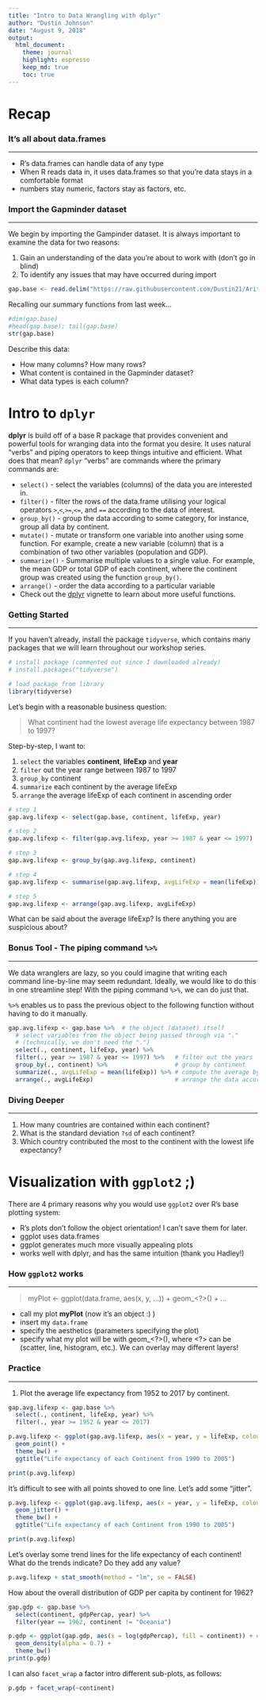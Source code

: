```yaml
---
title: "Intro to Data Wrangling with dplyr"
author: "Dustin Johnson"
date: "August 9, 2018"
output:
  html_document:
    theme: journal
    highlight: espresso
    keep_md: true
    toc: true
---
```


# Recap

### It's all about data.frames

---

* R's data.frames can handle data of any type
* When R reads data in, it uses data.frames so that you're data stays in a comfortable format
* numbers stay numeric, factors stay as factors, etc.


### Import the Gapminder dataset

___

We begin by importing the Gampinder dataset. It is always important to examine the data for two reasons:

1. Gain an understanding of the data you're about to work with (don't go in blind)
2. To identify any issues that may have occurred during import

```r
gap.base <- read.delim("https://raw.githubusercontent.com/Dustin21/Aritzia/master/Week1_Intro/data/gapminder.tsv")
```

Recalling our summary functions from last week...

```r
#dim(gap.base)
#head(gap.base); tail(gap.base)
str(gap.base)
```

Describe this data:

* How many columns? How many rows?
* What content is contained in the Gapminder dataset?
* What data types is each column?



# Intro to `dplyr`


**dplyr** is build off of a base R package that provides convenient and powerful tools for wranging data into the format you desire. It uses natural "verbs" and piping operators to keep things intuitive and efficient. What does that mean? `dplyr` "verbs" are commands where the primary commands are:

* `select()` - select the variables (columns) of the data you are interested in.
* `filter()` - filter the rows of the data.frame utilising your logical operators `>`,`<`,`>=`,`<=`, and `==` according to the data of interest.
* `group_by()` - group the data according to some category, for instance, group all data by continent.
* `mutate()` - mutate or transform one variable into another using some function. For example, create a new variable (column) that is a combination of two other variables (population and GDP).
* `summarize()` - Summarise multiple values to a single value. For example, the mean GDP or total GDP of each continent, where the continent group was created using the function `group_by()`. 
* `arrange()` - order the data according to a particular variable
* Check out the [dplyr](http://cran.rstudio.com/web/packages/dplyr/vignettes/introduction.html) vignette to learn about more useful functions.


### Getting Started

---

If you haven't already, install the package `tidyverse`, which contains many packages that we will learn throughout our workshop series.

```r
# install package (commented out since I downloaded already)
# install.packages("tidyverse")

# load package from library
library(tidyverse)
```

Let's begin with a reasonable business question: 

> What continent had the lowest average life expectancy between 1987 to 1997?

Step-by-step, I want to:

1. `select` the variables **continent**, **lifeExp** and **year**
2. `filter` out the year range between 1987 to 1997
3. `group_by` continent
4. `summarize` each continent by the average lifeExp
5. `arrange` the average lifeExp of each continent in ascending order

```r
# step 1
gap.avg.lifexp <- select(gap.base, continent, lifeExp, year)

# step 2
gap.avg.lifexp <- filter(gap.avg.lifexp, year >= 1987 & year <= 1997)

# step 3
gap.avg.lifexp <- group_by(gap.avg.lifexp, continent)

# step 4
gap.avg.lifexp <- summarise(gap.avg.lifexp, avgLifeExp = mean(lifeExp))

# step 5
gap.avg.lifexp <- arrange(gap.avg.lifexp, avgLifeExp)
```

What can be said about the average lifeExp? Is there anything you are suspicious about?



### Bonus Tool - The piping command `%>%`

---

We data wranglers are lazy, so you could imagine that writing each command line-by-line may seem redundant. Ideally, we would like to do this in one streamline step! With the piping command `%>%`, we can do just that. 

`%>%` enables us to pass the previous object to the following function without having to do it manually.

```r
gap.avg.lifexp <- gap.base %>%  # the object (dataset) itself
  # select variables from the object being passed through via "." 
  # (technically, we don't need the ".")
  select(., continent, lifeExp, year) %>%      
  filter(., year >= 1987 & year <= 1997) %>%   # filter out the years
  group_by(., continent) %>%                   # group by continent
  summarize(., avgLifeExp = mean(lifeExp)) %>% # compute the average by the group specified above
  arrange(., avgLifeExp)                       # arrange the data according to avgLifeExp
```



### Diving Deeper

---

1. How many countries are contained within each continent?
2. What is the standard deviation `?sd` of each continent?
3. Which country contributed the most to the continent with the lowest life expectancy?



# Visualization with `ggplot2` ;)

There are 4 primary reasons why you would use `ggplot2` over R's base plotting system:

* R's plots don't follow the object orientation! I can't save them for later.
* ggplot uses data.frames
* ggplot generates much more visually appealing plots
* works well with dplyr, and has the same intuition (thank you Hadley!)


### How `ggplot2` works

---

> myPlot <- ggplot(data.frame, aes(x, y, ...)) + 
  geom_<?>() + ...
  
* call my plot **myPlot** (now it's an object :) )
* insert my `data.frame`
* specify the aesthetics (parameters specifying the plot)
* specify what my plot will be with geom_<?>(), where <?> can be (scatter, line, histogram, etc.). We can overlay may different layers!



### Practice

---

1. Plot the average life expectancy from 1952 to 2017 by continent.

```r
gap.avg.lifexp <- gap.base %>%
  select(., continent, lifeExp, year) %>%      
  filter(., year >= 1952 & year <= 2017)

p.avg.lifexp <- ggplot(gap.avg.lifexp, aes(x = year, y = lifeExp, colour = continent)) +
  geom_point() +
  theme_bw() +
  ggtitle("Life expectancy of each Continent from 1990 to 2005")

print(p.avg.lifexp)
```

It's difficult to see with all points shoved to one line. Let's add some "jitter".

```r
p.avg.lifexp <- ggplot(gap.avg.lifexp, aes(x = year, y = lifeExp, colour = continent)) +
  geom_jitter() +
  theme_bw() +
  ggtitle("Life expectancy of each Continent from 1990 to 2005")

print(p.avg.lifexp)
```

Let's overlay some trend lines for the life expectancy of each continent! What do the trends indicate? Do they add any value?

```r
p.avg.lifexp + stat_smooth(method = "lm", se = FALSE)
```


How about the overall distribution of GDP per capita by continent for 1962?

```r
gap.gdp <- gap.base %>%
  select(continent, gdpPercap, year) %>%
  filter(year == 1962, continent != "Oceania")

p.gdp <- ggplot(gap.gdp, aes(x = log(gdpPercap), fill = continent)) + # why did I log gdpPercap?
  geom_density(alpha = 0.7) +
  theme_bw()
print(p.gdp)
```

I can also `facet_wrap` a factor intro different sub-plots, as follows:

```r
p.gdp + facet_wrap(~continent)
```
